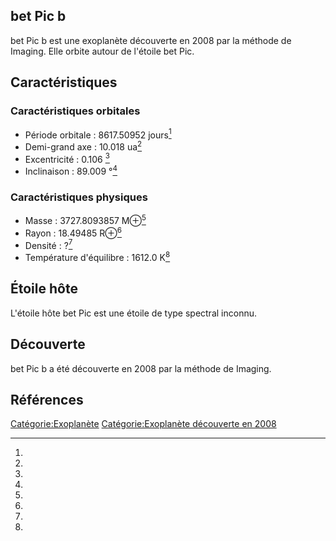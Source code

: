 == bet Pic b ==

{{Infobox Exoplanète
| nom = bet Pic b
| image = 
| légende = 
| étoile = bet Pic
| constellation = 
| ascension_droite = 
| déclinaison = 
| distance = ?
| type_spectral = ?
| masse = 3727.8093857 M⊕<ref></ref>
| rayon = 18.49485 R⊕<ref></ref>
| densité = ?<ref></ref>
| gravité = ?<ref></ref>
| température = 1612.0 K<ref></ref>
| période = 8617.50952 j<ref></ref>
| demi_grand_axe = 10.018 ua<ref></ref>
| excentricité = 0.106 <ref></ref>
| inclinaison = 89.009 °<ref></ref>
| méthode_découverte = Imaging
| date_découverte = 2008
| statut = Confirmée
}}

bet Pic b est une exoplanète découverte en 2008 par la méthode de Imaging. Elle orbite autour de l'étoile bet Pic.

== Caractéristiques ==

=== Caractéristiques orbitales ===
* Période orbitale : 8617.50952 jours<ref></ref>
* Demi-grand axe : 10.018 ua<ref></ref>
* Excentricité : 0.106 <ref></ref>
* Inclinaison : 89.009 °<ref></ref>

=== Caractéristiques physiques ===
* Masse : 3727.8093857 M⊕<ref></ref>
* Rayon : 18.49485 R⊕<ref></ref>
* Densité : ?<ref></ref>
* Température d'équilibre : 1612.0 K<ref></ref>

== Étoile hôte ==

{{Infobox Étoile
| nom = bet Pic
| image = 
| légende = 
| constellation = 
| ascension_droite = 
| déclinaison = 
| distance = ?
| type_spectral = ?
| magnitude_absolue = 
| magnitude_apparente = 
| masse = ?<ref></ref>
| rayon = ?<ref></ref>
| température = ?<ref></ref>
| métallicité = ?<ref></ref>
| âge = ?<ref></ref>
}}

L'étoile hôte bet Pic est une étoile de type spectral inconnu.

== Découverte ==

bet Pic b a été découverte en 2008 par la méthode de Imaging.

== Références ==
<references />

[[Catégorie:Exoplanète]]
[[Catégorie:Exoplanète découverte en 2008]]
